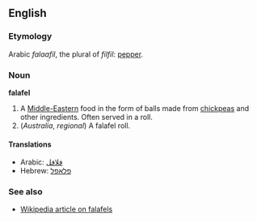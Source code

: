 ==English==
===Etymology===
Arabic ''falaafil'', the plural of ''filfil'': [[pepper]].

===Noun===
'''falafel'''

# A [[Middle-East]]ern food in the form of balls made from [[chickpea]]s and other ingredients. Often served in a roll.
# (''Australia'', ''regional'') A falafel roll.

====Translations====
*Arabic: [[فلافل]]
*Hebrew: [[פלאפל]]

===See also===
*[[w:falafel|Wikipedia article on falafels]]